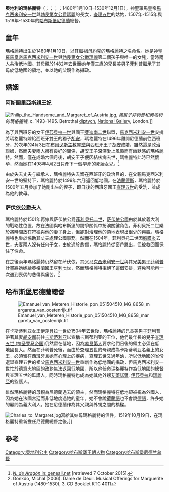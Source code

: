 {{Expand language|1=de|time=2020-09-21T13:23:51+00:00}}
{{Infobox royalty
| name             =奧地利的瑪格麗特
| title            =[[阿斯圖里亞斯親王妃|阿斯圖里亞斯親王妃]]<br/>[[萨伏依公爵夫人|萨伏依公爵夫人]]
| image            =Bernard van Orley - Portrait of Margareta van Oostenrijk - WGA16689.jpg
| caption          =瑪格麗特的肖像
| succession     =哈布斯堡的尼德蘭總督
| reign          = 1507-1530
| predecessor = [[克鲁伊的威廉|克鲁伊的威廉]]
| successor = [[匈牙利的玛丽亚_(1505-1558)|奧地利的瑪丽亚]]
| spouse           ={{plainlist|
*[[胡安_(阿斯圖里亞斯親王)|胡安]]
*[[菲利貝托二世|菲利貝托二世]]}}
| house            =[[哈布斯堡王朝|哈布斯堡王朝]]
| father           =[[馬克西米利安一世_(神聖羅馬帝國)|马克西米利安一世]]
| mother           =[[勃艮第的瑪麗|玛丽（勃艮第女公爵)]]
| birth_date       = 1480年1月10日
| death_date       ={{Death date and age|1530|12|1|1480|1|10|df=y}}
| death_place     = [[梅赫伦|梅赫伦]]
| religion = [[羅馬天主教|羅馬天主教]]
| signature_type     = 签名
| signature          = Signature_of_Margaret_of_Austria.png
}}

'''奧地利的瑪格麗特'''（{{lang-de|Margarete von Österreich}}；{{lang-fr|Marguerite d'Autriche}}；{{lang-nl|Margaretha van Oostenrijk}}；{{lang-es|Margarita de Austria}}；1480年1月10日–1530年12月1日），神聖羅馬皇帝[[馬克西米利安一世_(神聖羅馬帝國)|馬克西米利安一世]]與[[勃艮第的瑪麗|勃艮第女公爵瑪麗]]的長女，[[查理五世_(神圣罗马帝国)|查理五世]]的姑姑，1507年-1515年與1519年-1530年的[[哈布斯堡尼德蘭|哈布斯堡尼德蘭]]總督。

[[Category:奥地利公主|Category:奥地利公主]]
[[Category:哈布斯堡王朝人物|Category:哈布斯堡王朝人物]]
[[Category:哈布斯堡尼德兰总督|Category:哈布斯堡尼德兰总督]]



==童年==
瑪格麗特出生於1480年1月10日，以其繼祖母[[約克的瑪格麗特|約克的瑪格麗特]]之名命名。她是[[神聖羅馬皇帝|神聖羅馬皇帝]][[馬克西米利安一世_(神聖羅馬帝國)|馬克西米利安一世]]與[[勃艮第的瑪麗|勃艮第女公爵瑪麗]]第二個孩子與唯一的女兒，當時兩人共治低地國。其母親於1482年去世而她年僅三歲的兄長[[费利佩一世_(卡斯蒂利亚)|美男子菲利普]]繼承了其母於低地國的領地，並以她的父親作為攝政。

==婚姻==
===阿斯圖里亞斯親王妃===
[[File:Philip_the_Handsome_and_Margaret_of_Austria.jpg|thumb]], ''美男子菲利普和奧地利的瑪格麗特'', c. 1493–1495. Betrothal [[diptych|diptych]], [[National_Gallery|National Gallery]], London.]]

為了與西班牙的女王[[伊莎貝拉一世|伊莎貝拉一世]]與國王[[斐迪南二世_(阿拉贡)|斐迪南二世]]聯盟，[[馬克西米利安一世_(神聖羅馬帝國)|馬克西米利安一世]]安排將瑪格麗特嫁給西班牙雙王的獨子[[胡安_(阿斯圖里亞斯親王)|胡安]]，瑪格麗特在1496年離開尼德蘭前往西班牙，於次年的4月3日在[[布爾戈斯主教座堂|布爾戈斯主教座堂]]與西班牙王子[[胡安_(阿斯圖里亞斯親王)|胡安]]成婚，雖然這是政治聯姻，然而夫妻兩人擁有良好的關係，胡安王子深深愛上風趣而有幽默感的瑪格麗特。然而，僅在成婚六個月後，胡安王子便因結核病去世，瑪格麗特此時已然懷孕，然而她在1498年4月2日只產下一個早產的死胎女兒。<ref>[http://geneall.net/es/name/1154119/n-de-aragon/ ''N. de Aragón'' in: geneall.net] {{Wayback|url=http://geneall.net/es/name/1154119/n-de-aragon/ |date=20171201132002 }} [retrieved 7 October 2015].</ref> 

由於失去丈夫与繼承人，瑪格麗特失去留在西班牙的政治目的，在父親馬克西米利安一世的堅持下，瑪格麗特於1499年六月返回低地國。在[[法蘭德斯|法蘭德斯]]，瑪格麗特於1500年五月參加了她剛出生的侄子，即日後的西班牙國王[[查理五世_(神圣罗马帝国)|查理五世]]的受洗，並成為他的教母。

===萨伏依公爵夫人===

瑪格麗特於1501年再嫁與萨伏依公爵[[菲利貝托二世|菲利貝托二世]]，[[萨伏依公国|萨伏依公國]]由於其於義大利的戰略性位置，故在法國與哈布斯堡的競爭關係中扮演關鍵角色。菲利貝托二世樂於將時間放在狩獵與他的妻子身上，但卻對治理他的領地表現出很少的興趣。瑪格麗特也樂於協助其丈夫處理公國事務。然而在1504年，菲利貝托二世因[[胸膜炎|胸膜炎]]去世，夫妻兩人沒有任何子女，由於過於悲傷，瑪格麗特從窗戶跳出，但被救回而保住了性命。

在之後兩年瑪格麗特仍然留在萨伏依，其父[[馬克西米利安一世_(神聖羅馬帝國)|马克西米利安一世]]與其兄[[费利佩一世_(卡斯蒂利亚)|美男子菲利普]]計畫將她嫁給英格蘭國王[[亨利七世_(英格兰)|亨利七世]]，然而瑪格麗特拒絕了這個安排，避免可能再一次遇到喪偶的悲傷與痛苦。<ref>Gonkdo, Michal (2006). Dame de Deuil. Musical Offerings for Marguerite of Austria (1480-1530), 3. CD Booklet KTC 4011</ref>

==哈布斯堡尼德蘭總督==

[[File:Emanuel_van_Meteren_Historie_ppn_051504510_MG_8658_margareta_van_oostenrijk.tif|thumb]]

在卡斯蒂利亚女王[[伊莎貝拉一世|伊莎貝拉一世]]於1504年去世後，瑪格麗特的兄長[[費利佩一世_(卡斯蒂利亞)|美男子菲利普]]帶著其妻[[胡安娜_(卡斯蒂利亚)|胡安娜]]前往[[卡斯蒂利亚|卡斯蒂利亚]]以宣稱卡斯蒂利亚的王位，他們最年長的兒子[[查理五世_(神圣罗马帝国)|查理五世 (神圣罗马帝国)]]仍然留在低地，因為[[勃艮第公国|勃艮第人]]要求他們日後的領主必須在低地國長大。然而在菲利普死後，而由於查理五世的母親成為卡斯蒂利亚名義上的女王，必須留在西班牙且她有心理上的疾病，查理五世又過年幼，所以低地國的省份選舉查理五世的祖父[[馬克西米利安一世_(神聖羅馬帝國)|馬克西米利安一世]]重新作為低地國的攝政，但馬克西米利安一世忙於德意志地區的政務無法返回低地國，所以他任命瑪格麗特作為低地國的總督與查理五世的監護人，同時瑪格麗特也成為她其他外甥[[奧地利的艾蕾諾爾_(1498-1558)|艾蕾諾爾]], [[奧地利的伊莎貝拉|伊莎貝拉]]和[[奧地利的瑪麗亞_(1528-1603)|瑪麗亞]]的監護人。

雖然瑪格麗特的母親為尼德蘭過去的領主，然而瑪格麗特在低地卻被視為外國人，因為她在法國宮廷而非低地度過她的童年，她不會說[[荷蘭語|荷蘭語]]也不會說[[德語|德語]]，許多她的顧問為義大利人。她在尼德蘭作為其父親與外甥之間的橋樑。

[[File:Charles_to_Margaret.jpg|thumb]]寫給其姑母瑪格麗特的信件，1519年10月19日，在瑪格麗特重新擔任尼德蘭總督之後。]]

==參考==
{{reflist}}